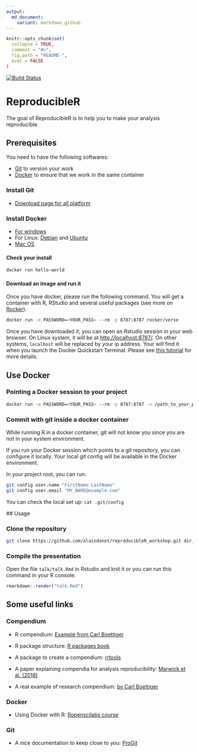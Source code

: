 ```yaml
---
output:
  md_document:
    variant: markdown_github
---
```


<!-- README.md is generated from README.Rmd. Please edit that file -->

```r
knitr::opts_chunk$set(
  collapse = TRUE,
  comment = "#>",
  fig.path = "README-",
  eval = FALSE
)
```

[![Build Status](https://travis-ci.com/alaindanet/reproducibleR_workshop.svg?branch=master)](https://travis-ci.com/alaindanet/reproducibleR_workshop)

# ReproducibleR

The goal of ReproducibleR is to help you to make your analysis reproducible.

## Prerequisites 

You need to have the following softwares:

- [Git](https://git-scm.com/downloads) to version your work
- [Docker](https://docs.docker.com/install/) to ensure that we work in the same container

### Install Git

- [Download page for all platform](https://git-scm.com/downloads)

### Install Docker

- [For windows](https://docs.docker.com/docker-for-windows/install/)
- For Linux: [Debian](https://docs.docker.com/install/linux/docker-ce/debian/) and
  [Ubuntu](https://docs.docker.com/install/linux/docker-ce/ubuntu/)
- [Mac OS](https://docs.docker.com/docker-for-mac/install/)

#### Check your install


```bash
docker run hello-world
```

#### Download an image and run it

Once you have docker, please run the following command. You will get a container
with R, RStudio and several useful packages (see more on
[Rocker](https://github.com/rocker-org/rocker)).

```bash
docker run -e PASSWORD=<YOUR_PASS> --rm -p 8787:8787 rocker/verse
```

Once you have downloaded it, you can open an Rstudio session in your web
browser. On Linux system, it will be at
[http://localhost:8787/](http://localhost:8787/). On other systems, `localhost`
will be replaced by your ip address. Your will find it when you launch the
Docker Quickstart Terminal. Please see [this
tutorial](http://ropenscilabs.github.io/r-docker-tutorial/02-Launching-Docker.html)
for more details.

## Use Docker

### Pointing a Docker session to your project 

```bash
docker run -e PASSWORD=<YOUR_PASS> --rm -p 8787:8787 -v /path_to_your_project/project_directory:/home/rstudio/project_directory rocker/verse
```


### Commit with git inside a docker container

While running R in a docker container, git will not know you since you are not
in your system environment.

If you run your Docker session which points to a git repository, you can
configure it locally. Your local git config will be available in the Docker
environment.    

In your project root, you can run:

```bash
git config user.name "FirstName LastName"
git config user.email "MY_NAME@example.com"

```

You can check the local set up: `cat .git/config`

## Usage

### Clone the repository

```bash
git clone https://github.com/alaindanet/reproducibleR_workshop.git dir_name
```

### Compile the presentation

Open the file `talk/talk.Rmd` in Rstudio and knit it or you can run this command
in your R console:

```r
rmarkdown::render("talk.Rmd")
```

## Some useful links 

### Compendium

- R compendium: [Example from Carl Boettiger](https://github.com/cboettig/template)

- R package structure: [R packages book](http://r-pkgs.had.co.nz/) 

- A package to create a compendium: [rrtools](https://github.com/benmarwick/rrtools)

- A paper explaining compendia for analysis reproducibility: [Marwick et al. (2018)](https://sci-hub.tw/10.1080/00031305.2017.1375986)

- A real example of research compendium: [by Carl Boettiger](https://github.com/cboettig/nonparametric-bayes)


### Docker

- Using Docker with R: [Ropenscilabs course](http://ropenscilabs.github.io/r-docker-tutorial/)

### Git 

- A nice documentation to keep close to you: [ProGit](https://git-scm.com/book/en/v2)
